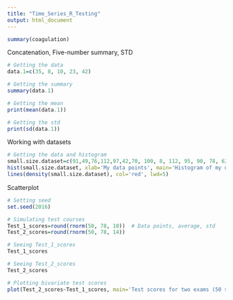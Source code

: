 ```yaml
---
title: "Time_Series_R_Testing"
output: html_document
---
```


```r
summary(coagulation)
```
Concatenation, Five-number summary, STD
```r
# Getting the data
data.1=c(35, 8, 10, 23, 42)

# Getting the summary
summary(data.1)
```

```r
# Getting the mean
print(mean(data.1))

# Getting the std
print(sd(data.1))
```

Working with datasets
```r
# Getting the data and histogram
small.size.dataset=c(91,49,76,112,97,42,70, 100, 8, 112, 95, 90, 78, 62, 56, 94, 65, 58, 109, 70, 109, 91, 71, 76, 68, 62, 134, 57, 83, 66)
hist(small.size.dataset, xlab='My data points', main='Histogram of my data', freq=F, col='green', breaks=10)  # F just means False and breaks means the bin width
lines(density(small.size.dataset), col='red', lwd=5)
```

Scatterplot
```r
# Setting seed
set.seed(2016)

# Simulating test courses
Test_1_scores=round(rnorm(50, 78, 10))  # Data points, average, std
Test_2_scores=round(rnorm(50, 78, 14))

# Seeing Test_1_scores
Test_1_scores
```
```r
# Seeing Test_2_scores
Test_2_scores
```
```r
# Plotting bivariate test scores
plot(Test_2_scores~Test_1_scores, main='Test scores for two exams (50 students)', xlab='Test_1_scores', ylab='Test 2 scores', col='blue')
```










